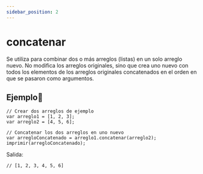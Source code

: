 ```yaml
---
sidebar_position: 2
---
```



# concatenar
Se utiliza para combinar dos o más arreglos (listas) en un solo arreglo nuevo. No modifica los arreglos originales, sino que crea uno nuevo con todos los elementos de los arreglos originales concatenados en el orden en que se pasaron como argumentos.

## Ejemplo📝

```dummy
// Crear dos arreglos de ejemplo
var arreglo1 = [1, 2, 3];
var arreglo2 = [4, 5, 6];

// Concatenar los dos arreglos en uno nuevo
var arregloConcatenado = arreglo1.concatenar(arreglo2);
imprimir(arregloConcatenado);
```
Salida:

```dummy
// [1, 2, 3, 4, 5, 6]
```